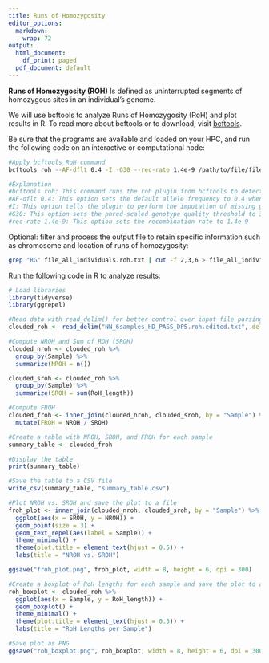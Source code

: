 ```yaml
---
title: Runs of Homozygosity
editor_options:
  markdown:
    wrap: 72
output:
  html_document:
    df_print: paged
  pdf_document: default
---
```


**Runs of Homozygosity (ROH)** Is defined as uninterrupted segments of homozygous sites in an individual's genome.

We will use bcftools to analyze Runs of Homozygosity (RoH) and plot results in R. To read more about bcftools or to download, visit [bcftools](https://samtools.github.io/bcftools/howtos/roh-calling.html).

Be sure that the programs are available and loaded on your HPC, and run the following code on an interactive or computational node:

```Bash
#Apply bcftools RoH command
bcftools roh --AF-dflt 0.4 -I -G30 --rec-rate 1.4e-9 /path/to/file/file_all_individuals.vcf.gz > /path/to/file/file_all_individuals.roh.txt

#Explanation
#bcftools roh: This command runs the roh plugin from bcftools to detect runs of homozygosity
#AF-dflt 0.4: This option sets the default allele frequency to 0.4 when the frequency is missing in the input file
#I: This option tells the plugin to perform the imputation of missing genotypes
#G30: This option sets the phred-scaled genotype quality threshold to 30, #Genotypes below this quality threshold will be treated as missing
#rec-rate 1.4e-9: This option sets the recombination rate to 1.4e-9
```
Optional: filter and process the output file to retain specific information such as chromosome and location of runs of homozygosity:

```Bash
grep "RG" file_all_individuals.roh.txt | cut -f 2,3,6 > file_all_individuals.roh.edited.txt
```

Run the following code in R to analyze results:

```R
# Load libraries
library(tidyverse)
library(ggrepel)

#Read data with read_delim() for better control over input file parsing
clouded_roh <- read_delim("NN_6samples_HD_PASS_DP5.roh.edited.txt", delim = "\t", skip = 1, col_names = c("Sample", "Chromosome", "RoH_length"))

#Compute NROH and Sum of ROH (SROH)
clouded_nroh <- clouded_roh %>% 
  group_by(Sample) %>% 
  summarize(NROH = n())

clouded_sroh <- clouded_roh %>% 
  group_by(Sample) %>% 
  summarize(SROH = sum(RoH_length))

#Compute FROH
clouded_froh <- inner_join(clouded_nroh, clouded_sroh, by = "Sample") %>% 
  mutate(FROH = NROH / SROH)

#Create a table with NROH, SROH, and FROH for each sample
summary_table <- clouded_froh

#Display the table
print(summary_table)

#Save the table to a CSV file
write_csv(summary_table, "summary_table.csv")

#Plot NROH vs. SROH and save the plot to a file
froh_plot <- inner_join(clouded_nroh, clouded_sroh, by = "Sample") %>% 
  ggplot(aes(x = SROH, y = NROH)) +
  geom_point(size = 3) +
  geom_text_repel(aes(label = Sample)) +
  theme_minimal() +
  theme(plot.title = element_text(hjust = 0.5)) +
  labs(title = "NROH vs. SROH")

ggsave("froh_plot.png", froh_plot, width = 8, height = 6, dpi = 300)

#Create a boxplot of RoH lengths for each sample and save the plot to a file
roh_boxplot <- clouded_roh %>% 
  ggplot(aes(x = Sample, y = RoH_length)) +
  geom_boxplot() +
  theme_minimal() +
  theme(plot.title = element_text(hjust = 0.5)) +
  labs(title = "RoH Lengths per Sample")

#Save plot as PNG
ggsave("roh_boxplot.png", roh_boxplot, width = 8, height = 6, dpi = 300)
```

